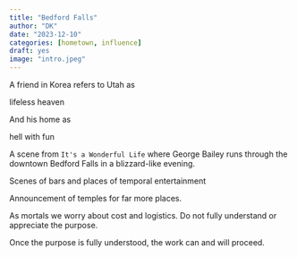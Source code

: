 ```yaml
---
title: "Bedford Falls"
author: "DK"
date: "2023-12-10"
categories: [hometown, influence]
draft: yes
image: "intro.jpeg"
---
```


A friend in Korea refers to Utah as

lifeless heaven

And his home as

hell with fun

A scene from `It's a Wonderful Life` where George Bailey runs through the downtown Bedford Falls in a blizzard-like evening.

Scenes of bars and places of temporal entertainment

Announcement of temples for far more places.

As mortals we worry about cost and logistics. Do not fully understand or appreciate the purpose.

Once the purpose is fully understood, the work can and will proceed.
